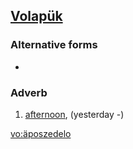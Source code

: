 ==[[Volapük]]==

===Alternative forms===
*{{l|vo|ayposzedelo}}

===Adverb===
{{infl|vo|adverb}}

# [[afternoon]], (yesterday -)

[[vo:äposzedelo]]